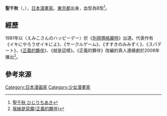 '''聖千秋'''（{{lang-ja|聖 千秋}}，{{bd||12月23日||}}），[[日本漫畫家|日本漫畫家]]。[[東京都|東京都]]出身，血型為B型<ref>[https://talent.thetv.jp/person/1000063718/  聖千秋 ひじりちあき]</ref>。

== 經歷 ==
1981年以〈えみこさんのハッピーデー〉於《[[別冊瑪格麗特|別冊瑪格麗特]]》出道。代表作有《イキにやろうぜイキによ》、《サークルゲーム》、《すすきのみみずく》、《スパデート》、《[[正義的夥伴|正義的夥伴]]》、《就是這樣》。《正義的夥伴》改編的真人連續劇於2008年播出<ref>[http://dorama.info/drama-1984.html 我姊是惡魔(正義的夥伴)]</ref>。

==參考來源==
{{reflist}}

{{normdaten}}
{{DEFAULTSORT:Hijiri Chiaki}}
[[Category:日本漫画家|Category:日本漫画家]]
[[Category:少女漫畫家|Category:少女漫畫家]]
{{mangaka-stub}}